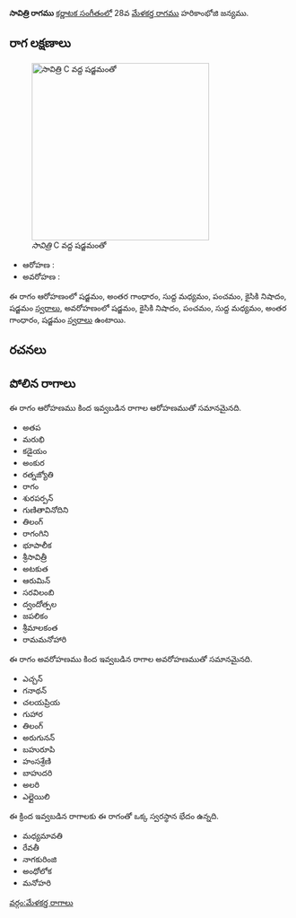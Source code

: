 {{Infobox ragam
	| name          	= సావిత్రి
	| synonym	    	= 
	| mela          	= 
	| chakra        	= 
	| janaka        	= 
	| type          	= ఔదవ
	| arohanam      	= {{svaraC|S|G3|M1|P|N2|S'}} 
	| avarohanam    	= {{svaraC|S'|N2|P|M1|G3|S}}
	| jeeva         	=
	| chhaya        	=
	| nyasa         	=
	| vishesha      	= 
	| equivalent  		= 
}}
{{కర్ణాటక సంగీత రాగాలు}}
'''సావిత్రి రాగము''' [[కర్ణాటక సంగీతం]]లో 28వ [[మేళకర్త రాగము]] హరికాంభోజి జన్యము. 


==రాగ లక్షణాలు==
[[Image:savitri_kb2wiki.png|thumb|right|316px|''సావిత్రి'' C వద్ద షడ్జమంతో]]

* ఆరోహణ : {{svaraC|S|G3|M1|P|N2|S'}} 
* అవరోహణ : {{svaraC|S'|N2|P|M1|G3|S}}

ఈ రాగం ఆరోహణంలో షడ్జమం, అంతర గాంధారం, సుద్ద మధ్యమం, పంచమం, కైసికి నిషాదం, షడ్జమం [[స్వరాలు]], అవరోహణంలో షడ్జమం, కైసికి నిషాదం, పంచమం, సుద్ద మధ్యమం, అంతర గాంధారం, షడ్జమం [[స్వరాలు]] ఉంటాయి.

==రచనలు==



==పోలిన రాగాలు==
ఈ రాగం ఆరోహణము కింద ఇవ్వబడిన రాగాల ఆరోహణముతో సమానమైనది.
* అతప
* మరుభి
* కడైయం
* అంకుర
* రత్నజ్యోతి
* రాగం
* శురపర్పన్
* గుణితావినోదిని
* తిలంగ్
* రాగంగిని
*  భూపాలీక
* శ్రీసావిత్రీ
* అటకుత
* ఆరుమిన్
* సరవిలంబి
*  ద్వందోత్పల
* జపలికం
* శ్రీమాలకంత
* రామమనోహారి

ఈ రాగం అవరోహణము కింద ఇవ్వబడిన రాగాల అవరోహణముతో సమానమైనది.
* ఎచ్చన్
* గనాథన్
* చలయప్రియ
* గుహార
* తిలంగ్
* అరుగునన్
* బహురూపి
* హంసశ్రేణి
* బాహుదరి
* అలరి
*  ఎల్లైయిలి

ఈ క్రింద ఇవ్వబడిన రాగాలకు ఈ రాగంతో ఒక్క స్వరస్థాన భేదం ఉన్నది.
* మధ్యమావతి
* రేవతీ
* నాగకురింజి
* అంధోలోక
* మనోహరి



[[వర్గం:మేళకర్త రాగాలు]]